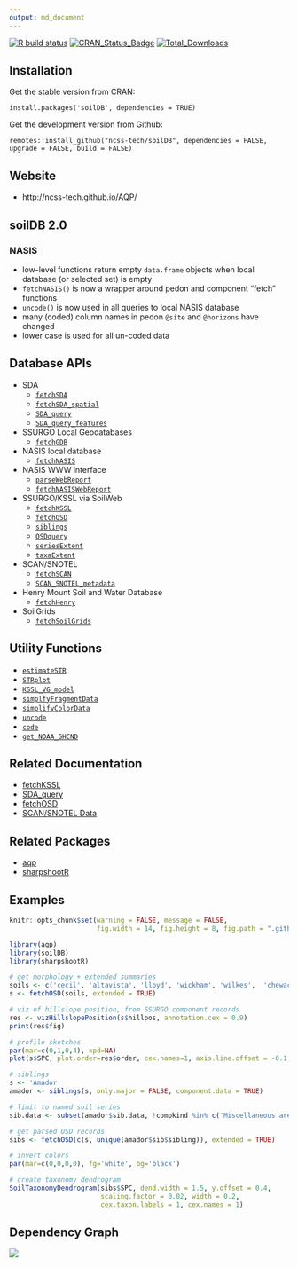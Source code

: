```yaml
---
output: md_document 
---
```


[![R build status](https://github.com/ncss-tech/soilDB/workflows/R-CMD-check/badge.svg)](https://github.com/ncss-tech/soilDB/actions)
[![CRAN_Status_Badge](http://www.r-pkg.org/badges/version/soilDB)](https://cran.r-project.org/package=soilDB)
[![Total_Downloads](http://cranlogs.r-pkg.org/badges/grand-total/soilDB)](https://cran.r-project.org/package=soilDB)

## Installation

Get the stable version from CRAN:

`install.packages('soilDB', dependencies = TRUE)`

Get the development version from Github:

`remotes::install_github("ncss-tech/soilDB", dependencies = FALSE, upgrade = FALSE, build = FALSE)`

## Website
 - http://ncss-tech.github.io/AQP/

## soilDB 2.0

### NASIS

 * low-level functions return empty `data.frame` objects when local database (or selected set) is empty
 * `fetchNASIS()` is now a wrapper around pedon and component "fetch" functions
 * `uncode()` is now used in all queries to local NASIS database
 * many (coded) column names in pedon `@site` and `@horizons` have changed
 * lower case is used for all un-coded data

## Database APIs
    
  * SDA
    + [`fetchSDA`](http://ncss-tech.github.io/soilDB/docs/reference/fetchSDA_component.html)
    + [`fetchSDA_spatial`](http://ncss-tech.github.io/soilDB/docs/reference/fetchSDA_spatial.html)
    + [`SDA_query`](http://ncss-tech.github.io/soilDB/docs/reference/SDA_query.html)
    + [`SDA_query_features`](http://ncss-tech.github.io/soilDB/docs/reference/SDA_query_features.html)

  * SSURGO Local Geodatabases
    + [`fetchGDB`](http://ncss-tech.github.io/soilDB/docs/reference/fetchGDB.html)
    
  * NASIS local database
    + [`fetchNASIS`](http://ncss-tech.github.io/soilDB/docs/reference/fetchNASIS.html)

  * NASIS WWW interface
    + [`parseWebReport`](http://ncss-tech.github.io/soilDB/docs/reference/parseWebReport.html)
    + [`fetchNASISWebReport`](http://ncss-tech.github.io/soilDB/docs/reference/fetchLIMS_component.html)
    
  * SSURGO/KSSL via SoilWeb
    + [`fetchKSSL`](http://ncss-tech.github.io/soilDB/docs/reference/fetchKSSL.html)
    + [`fetchOSD`](http://ncss-tech.github.io/soilDB/docs/reference/fetchOSD.html)
    + [`siblings`](http://ncss-tech.github.io/soilDB/docs/reference/siblings.html)
    + [`OSDquery`](http://ncss-tech.github.io/soilDB/docs/reference/OSDquery.html) 
    + [`seriesExtent`](http://ncss-tech.github.io/soilDB/docs/reference/seriesExtent.html)
    + [`taxaExtent`](http://ncss-tech.github.io/soilDB/docs/reference/taxaExtent.html)
    
  * SCAN/SNOTEL
    + [`fetchSCAN`](http://ncss-tech.github.io/soilDB/docs/reference/fetchSCAN.html)
    + [`SCAN_SNOTEL_metadata`](http://ncss-tech.github.io/soilDB/docs/reference/SCAN_SNOTEL_metadata.html)
    
  * Henry Mount Soil and Water Database
    + [`fetchHenry`](http://ncss-tech.github.io/soilDB/docs/reference/fetchHenry.html)
    
  * SoilGrids
    + [`fetchSoilGrids`](http://ncss-tech.github.io/soilDB/docs/reference/fetchSoilGrids.html)

## Utility Functions

  * [`estimateSTR`](http://ncss-tech.github.io/soilDB/docs/reference/estimateSTR.html)
  * [`STRplot`](http://ncss-tech.github.io/soilDB/docs/reference/STRplot.html)
  * [`KSSL_VG_model`](http://ncss-tech.github.io/soilDB/docs/reference/KSSL_VG_model.html)
  * [`simplfyFragmentData`](http://ncss-tech.github.io/soilDB/docs/reference/simplfyFragmentData.html)
  * [`simplifyColorData`](http://ncss-tech.github.io/soilDB/docs/reference/simplifyColorData.html)
  * [`uncode`](http://ncss-tech.github.io/soilDB/docs/reference/uncode.html)
  * [`code`](http://ncss-tech.github.io/soilDB/docs/reference/uncode.html)
  * [`get_NOAA_GHCND`](http://ncss-tech.github.io/soilDB/docs/reference/get_NOAA_GHCND.html)

## Related Documentation
 * [fetchKSSL](http://ncss-tech.github.io/AQP/soilDB/KSSL-demo.html)
 * [SDA_query](http://ncss-tech.github.io/AQP/soilDB/SDA-tutorial.html)
 * [fetchOSD](http://ncss-tech.github.io/AQP/sharpshootR/OSD-dendrogram.html)
 * [SCAN/SNOTEL Data](http://ncss-tech.github.io/AQP/soilDB/fetchSCAN-demo.html)

## Related Packages
 * [aqp](https://github.com/ncss-tech/aqp)
 * [sharpshootR](https://github.com/ncss-tech/sharpshootR)
 

## Examples

```r
knitr::opts_chunk$set(warning = FALSE, message = FALSE, 
                      fig.width = 14, fig.height = 8, fig.path = ".github/images/", fig.retina = 3)
```

```r
library(aqp)
library(soilDB)
library(sharpshootR)
```

```r
# get morphology + extended summaries
soils <- c('cecil', 'altavista', 'lloyd', 'wickham', 'wilkes',  'chewacla', 'congaree')
s <- fetchOSD(soils, extended = TRUE)
```

```r
# viz of hillslope position, from SSURGO component records
res <- vizHillslopePosition(s$hillpos, annotation.cex = 0.9)
print(res$fig)
```

```r
# profile sketches
par(mar=c(0,1,0,4), xpd=NA)
plot(s$SPC, plot.order=res$order, cex.names=1, axis.line.offset = -0.1, width=0.2)
```

```r
# siblings
s <- 'Amador'
amador <- siblings(s, only.major = FALSE, component.data = TRUE)

# limit to named soil series
sib.data <- subset(amador$sib.data, !compkind %in% c('Miscellaneous area', 'Family', 'Taxon above family'))

# get parsed OSD records
sibs <- fetchOSD(c(s, unique(amador$sib$sibling)), extended = TRUE)
```

```r
# invert colors
par(mar=c(0,0,0,0), fg='white', bg='black')

# create taxonomy dendrogram
SoilTaxonomyDendrogram(sibs$SPC, dend.width = 1.5, y.offset = 0.4, 
                       scaling.factor = 0.02, width = 0.2, 
                       cex.taxon.labels = 1, cex.names = 1)
```

## Dependency Graph
![](https://cran.microsoft.com/packagedata/graphs/soilDB.png)

